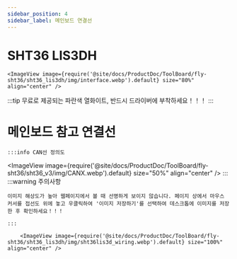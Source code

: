 ```yaml
---
sidebar_position: 4
sidebar_label: 메인보드 연결선
---
```




# SHT36 LIS3DH


    <ImageView image={require('@site/docs/ProductDoc/ToolBoard/fly-sht36/sht36_lis3dh/img/interface.webp').default} size="80%" align="center" />


:::tip
무료로 제공되는 파란색 열화이트, 반드시 드라이버에 부착하세요！！！
:::



# 메인보드 참고 연결선
    :::info CAN선 정의도
<ImageView image={require('@site/docs/ProductDoc/ToolBoard/fly-sht36/sht36_v3/img/CANX.webp').default} size="50%" align="center" />
    :::
    :::warning 주의사항

    이미지 해상도가 높아 웹페이지에서 볼 때 선명하게 보이지 않습니다. 페이지 상에서 마우스 커서를 접선도 위에 놓고 우클릭하여 '이미지 저장하기'를 선택하여 데스크톱에 이미지를 저장한 후 확인하세요！！！

    :::

        <ImageView image={require('@site/docs/ProductDoc/ToolBoard/fly-sht36/sht36_lis3dh/img/sht36lis3d_wiring.webp').default} size="100%" align="center" />

